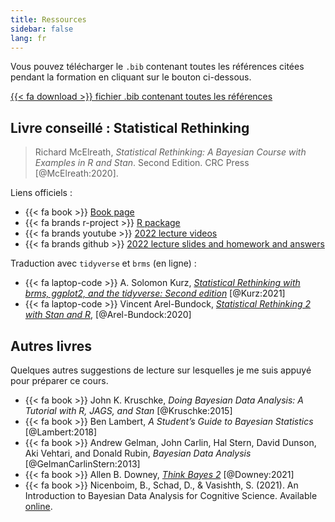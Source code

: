 ```yaml
---
title: Ressources
sidebar: false
lang: fr
---
```


Vous pouvez télécharger le `.bib` contenant toutes les références citées pendant la formation en cliquant sur le bouton ci-dessous.

<p><a href="./files/bib/references.bib" class="btn btn-success" role="button">{{< fa download >}} fichier .bib contenant toutes les références </a></p>

## Livre conseillé : Statistical Rethinking

> Richard McElreath, *Statistical Rethinking: A Bayesian Course with Examples in R and Stan*. Second Edition. CRC Press [@McElreath:2020].

Liens officiels :

- {{< fa book >}} [Book page](https://xcelab.net/rm/statistical-rethinking/)
- {{< fa brands r-project >}} [R package](https://github.com/rmcelreath/rethinking)
- {{< fa brands youtube >}} [2022 lecture videos](https://www.youtube.com/playlist?list=PLDcUM9US4XdMROZ57-OIRtIK0aOynbgZN)
- {{< fa brands github >}} [2022 lecture slides and homework and answers](https://github.com/rmcelreath/stat_rethinking_2022)

Traduction avec `tidyverse` et `brms` (en ligne) :

- {{< fa laptop-code >}} A. Solomon Kurz, [*Statistical Rethinking with brms, ggplot2, and the tidyverse: Second edition*](https://bookdown.org/content/4857/) [@Kurz:2021]
- {{< fa laptop-code >}} Vincent Arel-Bundock, [*Statistical Rethinking 2 with Stan and R*](https://vincentarelbundock.github.io/rethinking2/), [@Arel-Bundock:2020]

## Autres livres

Quelques autres suggestions de lecture sur lesquelles je me suis appuyé pour préparer ce cours.

- {{< fa book >}} John K. Kruschke, *Doing Bayesian Data Analysis: A Tutorial with R, JAGS, and Stan* [@Kruschke:2015]
- {{< fa book >}} Ben Lambert, *A Student’s Guide to Bayesian Statistics* [@Lambert:2018]
- {{< fa book >}} Andrew Gelman, John Carlin, Hal Stern, David Dunson, Aki Vehtari, and Donald Rubin, *Bayesian Data Analysis* [@GelmanCarlinStern:2013]
- {{< fa book >}} Allen B. Downey, [*Think Bayes 2*](https://allendowney.github.io/ThinkBayes2/) [@Downey:2021]
- {{< fa book >}} Nicenboim, B., Schad, D., & Vasishth, S. (2021). An Introduction to Bayesian Data Analysis for Cognitive Science. Available [online](https://vasishth.github.io/bayescogsci/book/).
